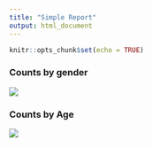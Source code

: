 ```yaml
---
title: "Simple Report"
output: html_document
---
```


```r
knitr::opts_chunk$set(echo = TRUE)
```

### Counts by gender
![](counts_by_gender.png)

### Counts by Age
![](counts_by_age.png)